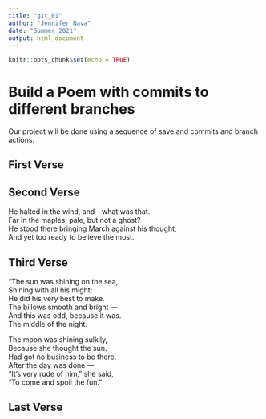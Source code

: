 ```yaml
---
title: "git_01"
author: "Jennifer Nava"
date: "Summer 2021"
output: html_document
---
```


```r
knitr::opts_chunk$set(echo = TRUE)
```
# Build a Poem with commits to different branches
Our project will be done using a sequence of save and commits and branch actions.
<!-- Do not modify or change any text in "!--" bracketed areas such as this --- these are instructions to
you, if you change any of this the git program will notice it and compromise your git merging strategy !-->

## First Verse 
<!--Put the first five lines of a poem by Lewis Carrol in this section!-->

## Second Verse
<!--Put the first five lines of a poem by Robert Frost here!-->

He halted in the wind, and - what was that.   
Far in the maples, pale, but not a ghost?    
He stood there bringing March against his thought,    
And yet too ready to believe the most.    


## Third Verse
<!--Put the first two verses of The Walrus and the Carpenter here!-->

"The sun was shining on the sea,    
Shining with all his might:    
He did his very best to make.   
The billows smooth and bright —    
And this was odd, because it was.   
The middle of the night.    

The moon was shining sulkily,    
Because she thought the sun.   
Had got no business to be there.   
After the day was done —    
“It’s very rude of him,” she said,    
“To come and spoil the fun.”    

## Last Verse
<!--Put a short poem of your choice 8-20 lines,here!-->
